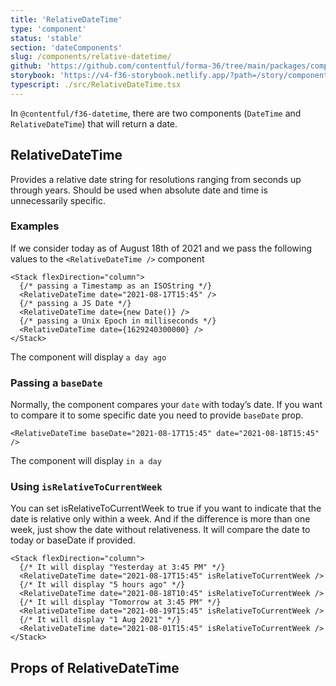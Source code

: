 ```yaml
---
title: 'RelativeDateTime'
type: 'component'
status: 'stable'
section: 'dateComponents'
slug: /components/relative-datetime/
github: 'https://github.com/contentful/forma-36/tree/main/packages/components/datetime'
storybook: 'https://v4-f36-storybook.netlify.app/?path=/story/components-datetime-relativedatetime--basic'
typescript: ./src/RelativeDateTime.tsx
---
```


In `@contentful/f36-datetime`, there are two components (`DateTime` and `RelativeDateTime`) that will return a date.

## RelativeDateTime

Provides a relative date string for resolutions ranging from seconds up through years. Should be used when absolute date and time is unnecessarily specific.

### Examples

If we consider today as of August 18th of 2021 and we pass the following values to the `<RelativeDateTime />` component

```tsx
<Stack flexDirection="column">
  {/* passing a Timestamp as an ISOString */}
  <RelativeDateTime date="2021-08-17T15:45" />
  {/* passing a JS Date */}
  <RelativeDateTime date={new Date()} />
  {/* passing a Unix Epoch in milliseconds */}
  <RelativeDateTime date={1629240300000} />
</Stack>
```

The component will display `a day ago`

### Passing a `baseDate`

Normally, the component compares your `date` with today’s date. If you want to compare it to some specific date
you need to provide `baseDate` prop.

```tsx
<RelativeDateTime baseDate="2021-08-17T15:45" date="2021-08-18T15:45" />
```

The component will display `in a day`

### Using `isRelativeToCurrentWeek`

You can set isRelativeToCurrentWeek to true if you want to indicate that the date is relative only within a week.
And if the difference is more than one week, just show the date without relativeness.
It will compare the date to today or baseDate if provided.

```tsx
<Stack flexDirection="column">
  {/* It will display "Yesterday at 3:45 PM" */}
  <RelativeDateTime date="2021-08-17T15:45" isRelativeToCurrentWeek />
  {/* It will display "5 hours ago" */}
  <RelativeDateTime date="2021-08-18T10:45" isRelativeToCurrentWeek />
  {/* It will display "Tomorrow at 3:45 PM" */}
  <RelativeDateTime date="2021-08-19T15:45" isRelativeToCurrentWeek />
  {/* It will display "1 Aug 2021" */}
  <RelativeDateTime date="2021-08-01T15:45" isRelativeToCurrentWeek />
</Stack>
```

## Props of RelativeDateTime

<PropsTable of="RelativeDateTime" />
